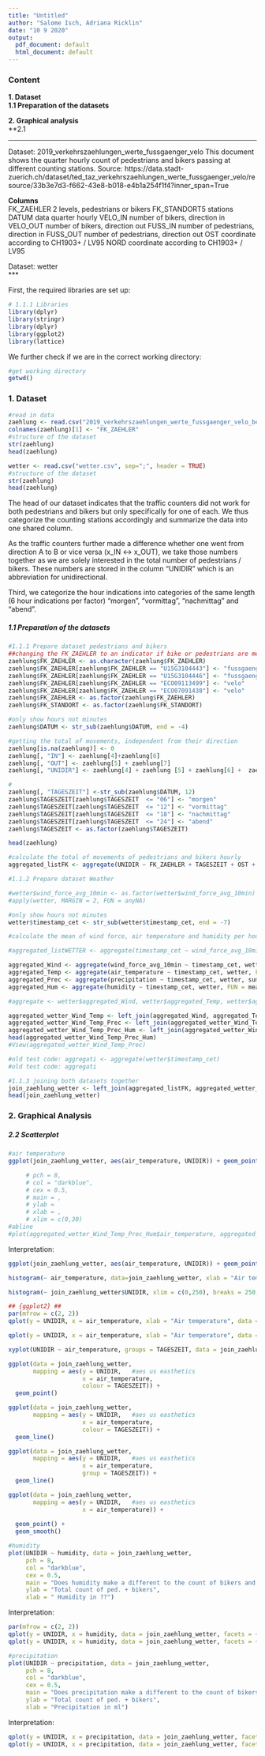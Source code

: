 ```yaml
---
title: "Untitled"
author: "Salome Isch, Adriana Ricklin"
date: "10 9 2020"
output:
  pdf_document: default
  html_document: default
---
```

### Content

**1.   Dataset**    
**1.1  Preparation of the datasets**    

**2.   Graphical analysis**   
**2.1    


***  

Dataset: 2019_verkehrszaehlungen_werte_fussgaenger_velo
This document shows the quarter hourly count of pedestrians and bikers passing at different counting stations. Source: https://data.stadt-zuerich.ch/dataset/ted_taz_verkehrszaehlungen_werte_fussgaenger_velo/resource/33b3e7d3-f662-43e8-b018-e4b1a254f1f4?inner_span=True

**Columns**    
FK_ZAEHLER 2 levels, pedestrians or bikers
FK_STANDORT5 stations
DATUM      data quarter hourly
VELO_IN    number of bikers, direction in
VELO_OUT   number of bikers, direction out
FUSS_IN    number of pedestrians, direction in
FUSS_OUT   number of pedestrians, direction out
OST        coordinate according to CH1903+ / LV95
NORD       coordinate according to CH1903+ / LV95

  
Dataset: wetter  
***


First, the required libraries are set up:
```r
# 1.1.1 Libraries
library(dplyr)
library(stringr)
library(dplyr)
library(ggplot2)
library(lattice)

```

We further check if we are in the correct working directory:
```r
#get working directory
getwd()
```

### 1. Dataset
```r
#read in data
zaehlung <- read.csv("2019_verkehrszaehlungen_werte_fussgaenger_velo_bereinigt.csv", sep=";", header = TRUE)
colnames(zaehlung)[1] <- "FK_ZAEHLER"
#structure of the dataset
str(zaehlung)
head(zaehlung)

wetter <- read.csv("wetter.csv", sep=";", header = TRUE)
#structure of the dataset
str(zaehlung)
head(zaehlung)
```

The head of our dataset indicates that the traffic counters did not work for both pedestrians and bikers but only specifically for one of each. We thus categorize the counting stations accordingly and summarize the data into one shared column.

As the traffic counters further made a difference whether one went from direction A to B or vice versa (x_IN <-> x_OUT), we take those numbers together as we are solely interested in the total number of pedestrians / bikers. These numbers are stored in the column "UNIDIR" which is an abbreviation for unidirectional.

Third, we categorize the hour indications into categories of the same length (6 hour indications per factor) "morgen", "vormittag", "nachmittag" and "abend". 


##### **1.1 Preparation of the datasets**
```r
#1.1.1 Prepare dataset pedestrians and bikers
##changing the FK_ZAEHLER to an indicator if bike or pedestrians are measured
zaehlung$FK_ZAEHLER <- as.character(zaehlung$FK_ZAEHLER)
zaehlung$FK_ZAEHLER[zaehlung$FK_ZAEHLER == "U15G3104443"] <- "fussgaenger"
zaehlung$FK_ZAEHLER[zaehlung$FK_ZAEHLER == "U15G3104446"] <- "fussgaenger"
zaehlung$FK_ZAEHLER[zaehlung$FK_ZAEHLER == "ECO09113499"] <- "velo"
zaehlung$FK_ZAEHLER[zaehlung$FK_ZAEHLER == "ECO07091438"] <- "velo"
zaehlung$FK_ZAEHLER <- as.factor(zaehlung$FK_ZAEHLER)
zaehlung$FK_STANDORT <- as.factor(zaehlung$FK_STANDORT)

#only show hours not minutes
zaehlung$DATUM <- str_sub(zaehlung$DATUM, end = -4)

#getting the total of movements, independent from their direction
zaehlung[is.na(zaehlung)] <- 0
zaehlung[, "IN"] <- zaehlung[4]+zaehlung[6]
zaehlung[, "OUT"] <- zaehlung[5] + zaehlung[7]
zaehlung[, "UNIDIR"] <- zaehlung[4] + zaehlung [5] + zaehlung[6] +  zaehlung[7]

#
zaehlung[, "TAGESZEIT"] <-str_sub(zaehlung$DATUM, 12)
zaehlung$TAGESZEIT[zaehlung$TAGESZEIT  <= "06"] <- "morgen"
zaehlung$TAGESZEIT[zaehlung$TAGESZEIT  <= "12"] <- "vormittag"
zaehlung$TAGESZEIT[zaehlung$TAGESZEIT  <= "18"] <- "nachmittag"
zaehlung$TAGESZEIT[zaehlung$TAGESZEIT  <= "24"] <- "abend"
zaehlung$TAGESZEIT <- as.factor(zaehlung$TAGESZEIT)

head(zaehlung)
```



```r
#calculate the total of movements of pedestrians and bikers hourly
aggregated_listFK <- aggregate(UNIDIR ~ FK_ZAEHLER + TAGESZEIT + OST + NORD + FK_STANDORT + DATUM, zaehlung, sum)

```

```r
#1.1.2 Prepare dataset Weather

#wetter$wind_force_avg_10min <- as.factor(wetter$wind_force_avg_10min)
#apply(wetter, MARGIN = 2, FUN = anyNA)

#only show hours not minutes
wetter$timestamp_cet <- str_sub(wetter$timestamp_cet, end = -7)

```

```r
#calculate the mean of wind force, air temperature and humidity per hour, and the sum of precipitation per hour

#aggregated_listWETTER <- aggregate(timestamp_cet ~ wind_force_avg_10min + air_temperature + precipitation, wetter, FUN = "mean")

aggregated_Wind <- aggregate(wind_force_avg_10min ~ timestamp_cet, wetter, FUN = mean)
aggregated_Temp <- aggregate(air_temperature ~ timestamp_cet, wetter, FUN = mean)
aggregated_Prec <- aggregate(precipitation ~ timestamp_cet, wetter, sum)
aggregated_Hum <- aggregate(humidity ~ timestamp_cet, wetter, FUN = mean)

#aggregate <- wetter$aggregated_Wind, wetter$aggregated_Temp, wetter$aggregated_Prec

aggregated_wetter_Wind_Temp <- left_join(aggregated_Wind, aggregated_Temp, by = "timestamp_cet")
aggregated_wetter_Wind_Temp_Prec <- left_join(aggregated_wetter_Wind_Temp, aggregated_Prec, by = "timestamp_cet")
aggregated_wetter_Wind_Temp_Prec_Hum <- left_join(aggregated_wetter_Wind_Temp_Prec, aggregated_Hum, by = "timestamp_cet")
head(aggregated_wetter_Wind_Temp_Prec_Hum)
#View(aggregated_wetter_Wind_Temp_Prec)

#old test code: aggregati <- aggregate(wetter$timestamp_cet)
#old test code: aggregati

```


```r
#1.1.3 joining both datasets together
join_zaehlung_wetter <- left_join(aggregated_listFK, aggregated_wetter_Wind_Temp_Prec_Hum, by = c("DATUM" = "timestamp_cet"))
head(join_zaehlung_wetter)
```

### 2. Graphical Analysis
##### **2.2 Scatterplot**
```r
#air temperature
ggplot(join_zaehlung_wetter, aes(air_temperature, UNIDIR)) + geom_point(alpha = 0.05, color="darkblue") + ggtitle("Does air temperature affect the number of bikers and pedestrians?") + xlab("Air temperature") + ylab("Total count of ped. + bikers") 

     # pch = 8,
     # col = "darkblue",
     # cex = 0.5, 
     # main = ,
     # ylab = 
     # xlab = ,
     # xlim = c(0,30)
#abline
#plot(aggregated_wetter_Wind_Temp_Prec_Hum$air_temperature, aggregated_wetter_Wind_Temp_Prec_Hum$UNIDIR, main = "...")
```

Interpretation: 

```r
ggplot(join_zaehlung_wetter, aes(air_temperature, UNIDIR)) + geom_point(alpha = 0.05, color="darkblue") + ggtitle("Does air temperature affect the number of bikers and pedestrians?") + xlab("Air temperature") + ylab("Total count of ped. + bikers") + ylim(c(0,250))           
```

```r
histogram(~ air_temperature, data=join_zaehlung_wetter, xlab = "Air temperatur [°C]", main="Distribution of air temperature", breaks = 20)
```

```r
histogram(~ join_zaehlung_wetter$UNIDIR, xlim = c(0,250), breaks = 250, xlab = "Counted number of pedestrians & bikers per hour", labels = TRUE)


```



```r
## {ggplot2} ##
par(mfrow = c(2, 2))
qplot(y = UNIDIR, x = air_temperature, xlab = "Air temperature", data = join_zaehlung_wetter, facets = ~ TAGESZEIT, col = TAGESZEIT, ylim = c(0,250),alpha=I(0.05))
```

```r
qplot(y = UNIDIR, x = air_temperature, xlab = "Air temperature", data = join_zaehlung_wetter, facets = ~ FK_ZAEHLER, col = FK_ZAEHLER, ylim = c(0,250), alpha=I(0.05))
```

```r
xyplot(UNIDIR ~ air_temperature, groups = TAGESZEIT, data = join_zaehlung_wetter)
```

```r
ggplot(data = join_zaehlung_wetter,
       mapping = aes(y = UNIDIR,   #aes us easthetics
                     x = air_temperature,
                     colour = TAGESZEIT)) +
  geom_point()

```

```r
ggplot(data = join_zaehlung_wetter,
       mapping = aes(y = UNIDIR,   #aes us easthetics
                     x = air_temperature,
                     colour = TAGESZEIT)) +
  geom_line()
```

```r
ggplot(data = join_zaehlung_wetter,
       mapping = aes(y = UNIDIR,   #aes us easthetics
                     x = air_temperature,
                     group = TAGESZEIT)) +
  geom_line()
```

```r
ggplot(data = join_zaehlung_wetter,
       mapping = aes(y = UNIDIR,   #aes us easthetics
                     x = air_temperature)) +
                     
  geom_point() +
  geom_smooth()
```



```r
#humidity
plot(UNIDIR ~ humidity, data = join_zaehlung_wetter,
     pch = 8,
     col = "darkblue",
     cex = 0.5, 
     main = "Does humidity make a different to the count of bikers and pedestrians?", 
     ylab = "Total count of ped. + bikers",
     xlab = " Humidity in ??")
```

Interpretation:

```r
par(mfrow = c(2, 2))
qplot(y = UNIDIR, x = humidity, data = join_zaehlung_wetter, facets = ~ TAGESZEIT, col = TAGESZEIT)
qplot(y = UNIDIR, x = humidity, data = join_zaehlung_wetter, facets = ~ FK_ZAEHLER, col = FK_ZAEHLER)
```

```r
#precipitation
plot(UNIDIR ~ precipitation, data = join_zaehlung_wetter,
     pch = 8,
     col = "darkblue",
     cex = 0.5, 
     main = "Does precipitation make a different to the count of bikers and pedestrians?",
     ylab = "Total count of ped. + bikers",
     xlab = "Precipitation in ml")
```

Interpretation:

```r
qplot(y = UNIDIR, x = precipitation, data = join_zaehlung_wetter, facets = ~ TAGESZEIT, col = TAGESZEIT)
qplot(y = UNIDIR, x = precipitation, data = join_zaehlung_wetter, facets = ~ FK_ZAEHLER, col = FK_ZAEHLER)
```
